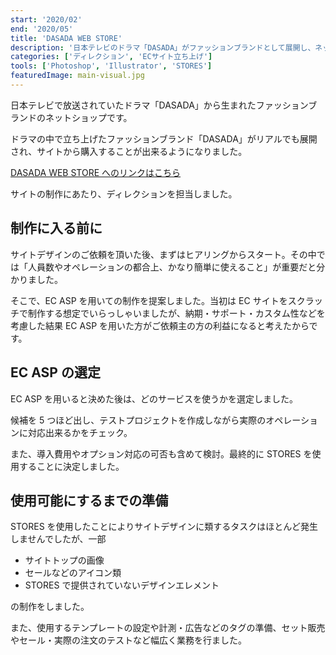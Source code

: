 ```yaml
---
start: '2020/02'
end: '2020/05'
title: 'DASADA WEB STORE'
description: '日本テレビのドラマ「DASADA」がファッションブランドとして展開し、ネットショップを制作する際のディレクションを担当しました。'
categories: ['ディレクション', 'ECサイト立ち上げ']
tools: ['Photoshop', 'Illustrator', 'STORES']
featuredImage: main-visual.jpg
---
```


日本テレビで放送されていたドラマ「DASADA」から生まれたファッションブランドのネットショップです。

ドラマの中で立ち上げたファッションブランド「DASADA」がリアルでも展開され、サイトから購入することが出来るようになりました。

[DASADA WEB STORE へのリンクはこちら](https://dasada.shop/)

サイトの制作にあたり、ディレクションを担当しました。

## 制作に入る前に

サイトデザインのご依頼を頂いた後、まずはヒアリングからスタート。その中では「人員数やオペレーションの都合上、かなり簡単に使えること」が重要だと分かりました。

そこで、EC ASP を用いての制作を提案しました。当初は EC サイトをスクラッチで制作する想定でいらっしゃいましたが、納期・サポート・カスタム性などを考慮した結果 EC ASP を用いた方がご依頼主の方の利益になると考えたからです。

## EC ASP の選定

EC ASP を用いると決めた後は、どのサービスを使うかを選定しました。

候補を 5 つほど出し、テストプロジェクトを作成しながら実際のオペレーションに対応出来るかをチェック。

また、導入費用やオプション対応の可否も含めて検討。最終的に STORES を使用することに決定しました。

## 使用可能にするまでの準備

STORES を使用したことによりサイトデザインに類するタスクはほとんど発生しませんでしたが、一部

- サイトトップの画像
- セールなどのアイコン類
- STORES で提供されていないデザインエレメント

の制作をしました。

また、使用するテンプレートの設定や計測・広告などのタグの準備、セット販売やセール・実際の注文のテストなど幅広く業務を行ました。
